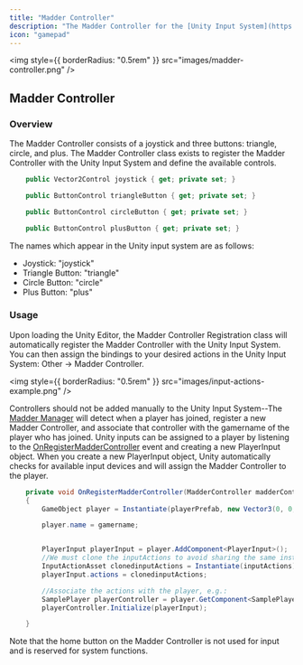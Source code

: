 ```yaml
---
title: "Madder Controller"
description: "The Madder Controller for the [Unity Input System](https://docs.unity3d.com/Packages/com.unity.inputsystem@1.0/manual/index.html)"
icon: "gamepad"
---
```


<img style={{ borderRadius: "0.5rem" }} src="images/madder-controller.png" />

## Madder Controller

### Overview

The Madder Controller consists of a joystick and three buttons: triangle, circle, and plus.
The Madder Controller class exists to register the Madder Controller with the Unity Input System and define the available controls.

```csharp
    public Vector2Control joystick { get; private set; }

    public ButtonControl triangleButton { get; private set; }

    public ButtonControl circleButton { get; private set; }

    public ButtonControl plusButton { get; private set; }
```

The names which appear in the Unity input system are as follows:

- Joystick: "joystick"
- Triangle Button: "triangle"
- Circle Button: "circle"
- Plus Button: "plus"

### Usage

Upon loading the Unity Editor, the Madder Controller Registration class will automatically register the Madder Controller with the Unity Input System. You can then assign the bindings to your desired actions in the Unity Input System: Other -> Madder Controller.

<img
  style={{ borderRadius: "0.5rem" }}
  src="images/input-actions-example.png"
/>

Controllers should not be added manually to the Unity Input System--The [Madder Manager](essentials/madder-manager) will detect when a player has joined, register a new Madder Controller, and associate that controller with the gamername of the player who has joined. Unity inputs can be assigned to a player by listening to the [OnRegisterMadderController](madder-manager#onregistermaddercontroller) event and creating a new PlayerInput object. When you create a new PlayerInput object, Unity automatically checks for available input devices and will assign the Madder Controller to the player.

```csharp
    private void OnRegisterMadderController(MadderController madderController)
    {
        GameObject player = Instantiate(playerPrefab, new Vector3(0, 0, 0), Quaternion.identity);

        player.name = gamername;


        PlayerInput playerInput = player.AddComponent<PlayerInput>();
        //We must clone the inputActions to avoid sharing the same instance between players
        InputActionAsset clonedinputActions = Instantiate(inputActions);
        playerInput.actions = clonedinputActions;

        //Associate the actions with the player, e.g.:
        SamplePlayer playerController = player.GetComponent<SamplePlayer>();
        playerController.Initialize(playerInput);

    }

```

Note that the home button on the Madder Controller is not used for input and is reserved for system functions.

